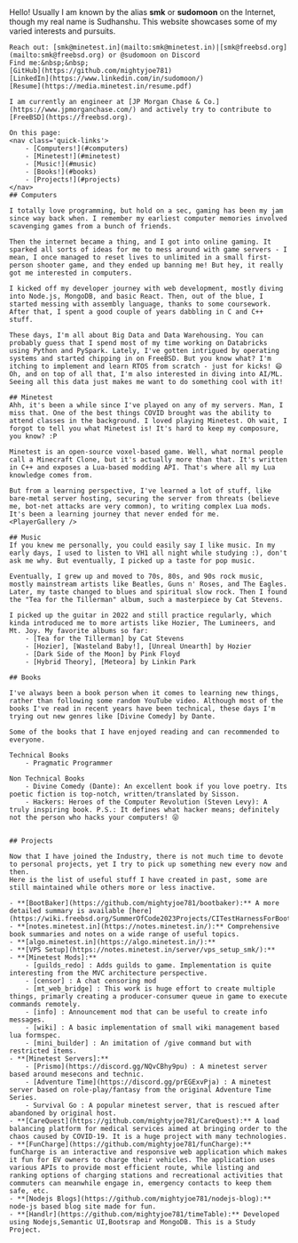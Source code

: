 
<HomepageLayout>
	Hello! Usually I am known by the alias <strong>smk</strong> or <strong>sudomoon</strong> on the Internet, though my real name is Sudhanshu. This website showcases some of my varied interests and pursuits.

	Reach out: [smk@minetest.in](mailto:smk@minetest.in)|[smk@freebsd.org](mailto:smk@freebsd.org) or @sudomoon on Discord  
	Find me:&nbsp;&nbsp;
	[GitHub](https://github.com/mightyjoe781)
	[LinkedIn](https://www.linkedin.com/in/sudomoon/)
	[Resume](https://media.minetest.in/resume.pdf)

	I am currently an engineer at [JP Morgan Chase & Co.](https://www.jpmorganchase.com/) and actively try to contribute to [FreeBSD](https://freebsd.org).

	On this page:
	<nav class='quick-links'>
		- [Computers!](#computers)
		- [Minetest!](#minetest)
		- [Music!](#music)
		- [Books!](#books)
		- [Projects!](#projects)
	</nav>
	## Computers 

	I totally love programming, but hold on a sec, gaming has been my jam since way back when. I remember my earliest computer memories involved scavenging games from a bunch of friends.
	
	Then the internet became a thing, and I got into online gaming. It sparked all sorts of ideas for me to mess around with game servers - I mean, I once managed to reset lives to unlimited in a small first-person shooter game, and they ended up banning me! But hey, it really got me interested in computers.
	
	I kicked off my developer journey with web development, mostly diving into Node.js, MongoDB, and basic React. Then, out of the blue, I started messing with assembly language, thanks to some coursework. After that, I spent a good couple of years dabbling in C and C++ stuff.

	These days, I'm all about Big Data and Data Warehousing. You can probably guess that I spend most of my time working on Databricks using Python and PySpark. Lately, I've gotten intrigued by operating systems and started chipping in on FreeBSD. But you know what? I'm itching to implement and learn RTOS from scratch - just for kicks! 😄 Oh, and on top of all that, I'm also interested in diving into AI/ML. Seeing all this data just makes me want to do something cool with it!
	
	## Minetest
	Ahh, it's been a while since I've played on any of my servers. Man, I miss that. One of the best things COVID brought was the ability to attend classes in the background. I loved playing Minetest. Oh wait, I forgot to tell you what Minetest is! It's hard to keep my composure, you know? :P

	Minetest is an open-source voxel-based game. Well, what normal people call a Minecraft Clone, but it's actually more than that. It's written in C++ and exposes a Lua-based modding API. That's where all my Lua knowledge comes from.

	But from a learning perspective, I've learned a lot of stuff, like bare-metal server hosting, securing the server from threats (believe me, bot-net attacks are very common), to writing complex Lua mods. It's been a learning journey that never ended for me.
	<PlayerGallery />

	## Music
	If you knew me personally, you could easily say I like music. In my early days, I used to listen to VH1 all night while studying :), don't ask me why. But eventually, I picked up a taste for pop music.
	
	Eventually, I grew up and moved to 70s, 80s, and 90s rock music, mostly mainstream artists like Beatles, Guns n' Roses, and The Eagles. Later, my taste changed to blues and spiritual slow rock. Then I found the "Tea for the Tillerman" album, such a masterpiece by Cat Stevens.

	I picked up the guitar in 2022 and still practice regularly, which kinda introduced me to more artists like Hozier, The Lumineers, and Mt. Joy. My favorite albums so far:
		- [Tea for the Tillerman] by Cat Stevens
		- [Hozier], [Wasteland Baby!], [Unreal Unearth] by Hozier
		- [Dark Side of the Moon] by Pink Floyd
		- [Hybrid Theory], [Meteora] by Linkin Park

	## Books

	I've always been a book person when it comes to learning new things, rather than following some random YouTube video. Although most of the books I've read in recent years have been technical, these days I'm trying out new genres like [Divine Comedy] by Dante.	

	Some of the books that I have enjoyed reading and can recommended to everyone.
		
	Technical Books
		- Pragmatic Programmer
		
	Non Technical Books
		- Divine Comedy (Dante): An excellent book if you love poetry. Its poetic fiction is top-notch, written/translated by Sisson.
		- Hackers: Heroes of the Computer Revolution (Steven Levy): A truly inspiring book. P.S.: It defines what hacker means; definitely not the person who hacks your computers! 😜


	## Projects
	
	Now that I have joined the Industry, there is not much time to devote to personal projects, yet I try to pick up something new every now and then.
	Here is the list of useful stuff I have created in past, some are still maintained while others more or less inactive.

	- **[BootBaker](https://github.com/mightyjoe781/bootbaker):** A more detailed summary is available [here](https://wiki.freebsd.org/SummerOfCode2023Projects/CITestHarnessForBootloader). 
	- **[notes.minetest.in](https://notes.minetest.in/):** Comprehensive book summaries and notes on a wide range of useful topics.
	- **[algo.minetest.in](https://algo.minetest.in/):** 
	- **[VPS Setup](https://notes.minetest.in/server/vps_setup_smk/):** 
	- **[Minetest Mods]:** 
		- [guilds_redo] : Adds guilds to game. Implementation is quite interesting from the MVC architecture perspective.
		- [censor] : A chat censoring mod
		- [mt_web_bridge] : This work is huge effort to create multiple things, primarly creating a producer-consumer queue in game to execute commands remotely.
		- [info] : Announcement mod that can be useful to create info messages.
		- [wiki] : A basic implementation of small wiki management based lua formspec.
		- [mini_builder] : An imitation of /give command but with restricted items.
	- **[Minetest Servers]:**
		- [Prismo](https://discord.gg/NQvCBhy9pu) : A minetest server based around mesecons and technic.
		- [Adventure Time](https://discord.gg/prEGExvPja) : A minetest server based on role-play/fantasy from the original Adventure Time Series.
		- Survival Go : A popular minetest server, that is rescued after abandoned by original host.
	- **[CareQuest](https://github.com/mightyjoe781/CareQuest):** A load balancing platform for medical services aimed at bringing order to the chaos caused by COVID-19. It is a huge project with many technologies.
	- **[FunCharge](https://github.com/mightyjoe781/funCharge):** funCharge is an interactive and responsive web application which makes it fun for EV owners to charge their vehicles. The application uses various APIs to provide most efficient route, while listing and ranking options of charging stations and recreational activities that commuters can meanwhile engage in, emergency contacts to keep them safe, etc.
	- **[Nodejs Blogs](https://github.com/mightyjoe781/nodejs-blog):** node-js based blog site made for fun.
	- **[Handlr](https://github.com/mightyjoe781/timeTable):** Developed using Nodejs,Semantic UI,Bootsrap and MongoDB. This is a Study Project.


</HomepageLayout> 
